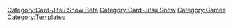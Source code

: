{{Box
|background=#CEECF5
|border=#00BFFF
|image=CardJitsuSnowLogo.PNG
|imagesize=50
|imagelink=
|textcolor=
|text1=This file is from the beta of Card-Jitsu Snow. [[File:Items.png|50px|right|link=]]
|textcolor2=
|text2=This file was from ''Club Penguin''. Our usage of this file is believed to be fair use.
}}
<includeonly>[[Category:Card-Jitsu Snow Beta]][[Category:Card-Jitsu Snow]][[Category:Games]]</includeonly>
<noinclude>[[Category:Templates]]</noinclude>
